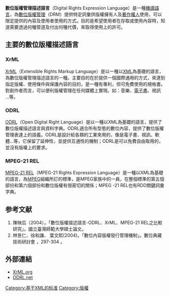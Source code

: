 '''數位版權管理描述語言'''（Digital Rights Expression Language）是一種[[機讀語言|機讀語言]]，為[[數位版權管理|數位版權管理]]（DRM）提供特定詞彙供版權擁有人及[[著作權人|著作權人]]使用，可以限定提供的內容及使用者使用的方式。目的是希望使用者在存取或使用內容時，知道需要透過何種管道及付出何種代價，來取得使用上的許可。

==主要的數位版權描述語言==

===XrML===
[[XrML|XrML]]（Extensible Rights Markup Language）是以一種以[[XML|XML]]為基礎的語言，為數位版權管理描述語言的一種。主要目的在於提供一個國際通用的方式，來達到指定版權、使用條件與保護內容的目的，是一種有專利，但可免費使用的規格書。對創作者而言，可以便利版權管理在任何媒體上實現。如：音樂、[[電子書|電子書]]、視訊 …等。

===ODRL===
[[ODRL|ODRL]]（Open Digital Right Language）是以一種以XML為基礎的語言，提供了數位版權描述語言與資料字典。ODRL適合所有型態的數位內容，提供了數位版權管理表達上的語義。ODRL是設計給各類的工業來用的，像是電子書、視訊、軟體…等，它保留了延伸性，並提供互通性的機制；ODRL是可以免費自由取用的，並沒有版權上的要求。

===MPEG-21 REL===
[[MPEG-21_REL|MPEG-21 REL]]（MPEG-21 Rights Expression Language）是一種以XML為基礎的語言，為[[MPEG|MPEG]]組織所訂的標準，是MPEG家族中的一員，在整個標準的第五個部份和第六個部份和數位版權有很密切的關係；MPEG -21 REL也有RDD關鍵詞彙字典。

==参考文献==
#陳映后（2004）。「數位版權描述語言-ODRL、XrML、MPEG-21 REL之比較研究」。國立臺灣師範大學碩士論文。
#林昱仁、徐和謙、 葉文熙(2004)。「數位內容版權發行管理機制」。數位典藏技術研討會 ，297-304 。

==外部連結==
* [http://www.xrml.org XrML.org] {{Wayback|url=http://www.xrml.org/ |date=20060612211158 }}
* [http://odrl.net/ ODRL.net] {{Wayback|url=http://odrl.net/ |date=20210126050802 }}

[[Category:基于XML的标准|Category:基于XML的标准]]
[[Category:版權|Category:版權]]